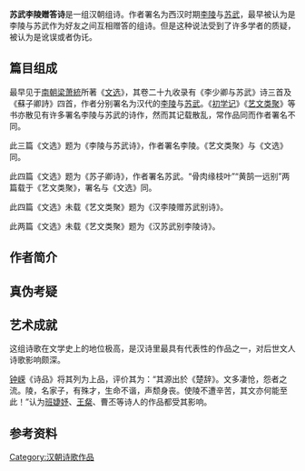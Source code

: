 {{multiple issues|
{{copyedit|time=2013-06-07T02:06:28+00:00}}
{{expand|time=2013-06-07T02:06:28+00:00}}
{{no footnotes|time=2013-06-07T02:06:28+00:00}}
{{review|time=2013-06-07T02:06:28+00:00}}
{{unreferenced|time=2013-06-07T02:06:28+00:00}}
}}
'''苏武李陵赠答诗'''是一组汉朝组诗。作者署名为西汉时期[[李陵|李陵]]与[[苏武|苏武]]，最早被认为是李陵与苏武作为好友之间互相赠答的组诗。但是这种说法受到了许多学者的质疑，被认为是讹误或者伪讬。

==篇目组成==
最早见于[[南朝梁|南朝梁]][[萧統|萧統]]所著《[[文选|文选]]》，其卷二十九收录有《李少卿与苏武》诗三首及《蘇子卿詩》四首，作者分别署名为汉代的[[李陵|李陵]]与[[苏武|苏武]]。《[[初学记|初学记]]》《[[艺文类聚|艺文类聚]]》等书亦散见有许多署名李陵与苏武的诗作，然而其记载散乱，常作品同而作者署名不同。

{{quote|良时不再至，离别在须臾。屏营衢路侧，执手野踯蹰。仰视浮云驰，奄忽互相逾。风波一失所，各在天一隅。长当从此别，且复立斯须。欲因晨风发，送子以贱躯。}}
{{quote|嘉会难再遇，三载为千秋。临河濯长缨，念子怅悠悠。远望悲风至，对酒不能酬。行人怀往路，何以慰我愁。独有盈觞酒，与子结绸缪。}}
{{quote|携手上河梁，游子暮何之。徘徊蹊路侧，悢悢不得辞。行人难久留，各言长相思。安知非日月，弦望自有时。努力崇明德，皓首以为期。}}
此三篇《文选》题为《李陵与苏武诗》，作者署名李陵。《艺文类聚》与《文选》同。

{{quote|骨肉缘枝叶，结交亦相因。四海皆兄弟，谁为行路人。况我连枝树，与子同一身。昔为鸳与鸯，今为参与商。昔者长相近，邈若胡与秦。惟念当离别，恩情日以新。鹿鸣思野草，可以喻嘉宾。我有一罇酒，欲以赠远人。愿子留斟酌，叙此平生亲。}}
{{quote|结发为夫妻，恩爱两不疑。欢娱在今夕，燕婉及良时。征夫怀远路，起视夜何其。参辰皆已没，去去从此辞。行役在战场，相见未有期。握手一长叹，泪为生别滋。努力爱春华，莫忘欢乐时。生当复来归，死当长相思。}}
{{quote|黄鹄一远别，千里顾徘徊。胡马失其群，思心常依依。何况双飞龙，羽翼临当乖。幸有弦歌曲，可以喻中怀。请为游子吟，泠泠一何悲。丝竹厉清声，慷慨有余哀。长歌正激烈，中心怆以摧。欲展清商曲，念子不能归。俯仰内伤心，泪下不可挥。愿为双黄鹄，送子俱远飞。}}
{{quote|烛烛晨明月，馥馥秋兰芳。芳馨良夜发，随风闻我堂。征夫怀远路，游子恋故乡。寒冬十二月，晨起践严霜。俯观江汉流，仰视浮云翔。良友远别离，各在天一方。山海隔中州，相去悠且长。嘉会难再遇，欢乐殊未央。愿君崇令德，随时爱景光。}}
此四篇《文选》题为《苏子卿诗》，作者署名苏武。“骨肉缘枝叶”“黄鹄一远别”两篇载于《艺文类聚》，署名与《文选》同。

{{quote|晨风鸣北林，熠燿东南飞，原言所相思，日暮不垂帷，明月照高楼，想见馀光辉，玄鸟夜过庭，仿佛能复飞，褰裳路踟蹰，彷徨不能归，浮云日千里，安知我心悲，思得琼树枝，以解长渴饥。}}
{{quote|携手上河梁，游子暮何之，徘徊溪路侧，恨恨不能离，行人难久留，各言长相思，安知非日月，弦望自有时，努力崇明德，皓首以为期。}}
{{quote|陟彼南山隅，送子淇水阳，尔行西南游，我独东北翔，辕马顾悲鸣，五步一彷徨，双凫相背飞，相远日已长，远望云中路，想见来珪璋，万里遥相思，何益心独伤，随时爱景曜，原言莫相忘。}}
{{quote|烁烁三星列，拳拳月初生，寒凉应节至，蟋蟀夜悲鸣，晨风动乔木，枝叶日夜零，游子暮归思，塞耳不能听，远望正萧条，百里无人声，远处天一隅，苦困独伶丁，亲人随风散，沥滴如流星，原得萱草枝，以解饥渴情。}}
{{quote|锺子歌南音，仲尼叹归与，戎马悲边鸣，游子恋故庐，阳鸟归飞云，蛟龙乐潜居，人生一世间，贵与原同俱，身无四凶罪，何为天一隅，与其苦筋力，必欲荣薄躯，不如及清时，策名於天衢。}}
此四篇《文选》未载《艺文类聚》题为《汉李陵赠苏武别诗》。

{{quote|双凫俱北飞，一凫独南翔，子当留斯馆，我当归故乡，一别如秦胡，会见何讵央，怆恨切中怀，不觉泪霑裳，原子长努力，言笑莫相忘。}}
{{quote|征夫怀往路，起视夜何其，参辰皆已没，去去从此辞，行役在战场，相见未有期，握手一长叹，泪为生别滋，努力爱春华，莫忘欢乐时，生当复来归，死当长相思。}}
此两篇《文选》未载《艺文类聚》题为《汉苏武别李陵诗》。

==作者简介==
{{main|苏武|李陵}}

==真伪考疑==

==艺术成就==
这组诗歌在文学史上的地位极高，是汉诗里最具有代表性的作品之一，对后世文人诗歌影响颇深。

[[钟嵘|钟嵘]]《诗品》将其列为上品，评价其为：“其源出於《楚辞》。文多凄怆，怨者之流。陵，名家子，有殊才，生命不谐，声颓身丧。使陵不遭辛苦，其文亦何能至此！”认为[[班婕妤|班婕妤]]、[[王粲|王粲]]、曹丕等诗人的作品都受其影响。{{reftag|《诗品》[[南朝梁|南朝梁]][[钟嵘|钟嵘]]}}

==参考资料==
{{reffoot}}

[[Category:汉朝诗歌作品|Category:汉朝诗歌作品]]